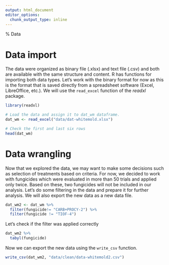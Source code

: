 ```yaml
---
output: html_document
editor_options: 
  chunk_output_type: inline
---
```

% Data


# Data import
The data were organized as binary file (.xlsx) and text file (.csv) and both are available with the same structure and content. R has functions for importing both data types. Let's work with the binary format for now as this is the format that is saved directly from a spreadsheet software (Excel, LibreOffice, etc.). We will use the `read_excel` function of the *readxl* package.

```r
library(readxl) 

# Load the data and assign it to dat_wm dataframe. 
dat_wm <- read_excel("data/dat-whitemold.xlsx")

# Check the first and last six rows
head(dat_wm)

```


# Data wrangling

Now that we explored the data, we may want to make some decisions such as selection of treatments based on criteria. For now, we decided to work with fungicides which were evaluated in more than 50 trials and applied only twice. Based on these, two fungicides will not be included in our analysis. Let's do some filtering in the data and prepare it for further analysis. We will also export the new data as a new data file.

```r
dat_wm2 <- dat_wm %>% 
  filter(fungicide!= "CARB+PROCY-2") %>% 
  filter(fungicide != "TIOF-4")
```

Let's check if the filter was applied correctly

```r
dat_wm2 %>% 
  tabyl(fungicide)
```

Now we can export the new data using the `write_csv` function.

```r
write_csv(dat_wm2, "data/clean/data-whitemold2.csv")

```
